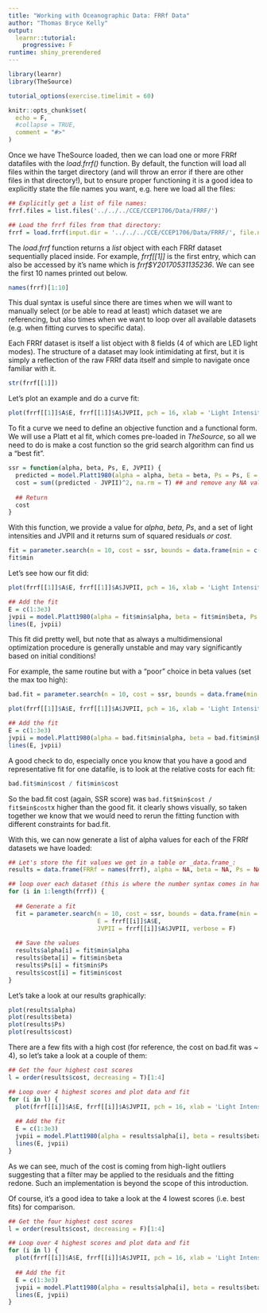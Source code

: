 ```yaml
---
title: "Working with Oceanographic Data: FRRf Data"
author: "Thomas Bryce Kelly"
output:
  learnr::tutorial:
    progressive: F
runtime: shiny_prerendered
---
```


```r
library(learnr)
library(TheSource)

tutorial_options(exercise.timelimit = 60)

knitr::opts_chunk$set(
  echo = F,
  #collapse = TRUE,
  comment = "#>"
)
```

Once we have TheSource loaded, then we can load one or more FRRf datafiles with the _load.frrf()_ function. By default, the function will load all files within the target directory (and will throw an error if there are other files in that directory!), but to ensure proper functioning it is a good idea to explicitly state the file names you want, e.g. here we load all the files:

```r
## Explicitly get a list of file names:
frrf.files = list.files('../../../CCE/CCEP1706/Data/FRRF/')

## Load the frrf files from that directory:
frrf = load.frrf(input.dir = '../../../CCE/CCEP1706/Data/FRRF/', file.names = frrf.files)
```

The _load.frrf_ function returns a *list* object with each FRRf dataset sequentially placed inside. For example, _frrf[[1]]_ is the first entry, which can also be accessed by it's name which is _frrf$Y20170531135236_. We can see the first 10 names printed out below.

```r
names(frrf)[1:10]
```

This dual syntax is useful since there are times when we will want to manually select (or be able to read at least) which dataset we are referencing, but also times when we want to loop over all available datasets (e.g. when fitting curves to specific data).

Each FRRf dataset is itself a list object with 8 fields (4 of which are LED light modes). The structure of a dataset may look intimidating at first, but it is simply a reflection of the raw FRRf data itself and simple to navigate once familiar with it.

```r
str(frrf[[1]])
```

Let's plot an example and do a curve fit:

```r
plot(frrf[[1]]$A$E, frrf[[1]]$A$JVPII, pch = 16, xlab = 'Light Intensity', ylab = 'JVPII')
```

To fit a curve we need to define an objective function and a functional form. We will use a Platt et al fit, which comes pre-loaded in _TheSource_, so all we need to do is make a cost function so the grid search algorithm can find us a "best fit".

```r
ssr = function(alpha, beta, Ps, E, JVPII) {
  predicted = model.Platt1980(alpha = alpha, beta = beta, Ps = Ps, E = E)
  cost = sum((predicted - JVPII)^2, na.rm = T) ## and remove any NA values!
  
  ## Return
  cost
}
```
With this function, we provide a value for _alpha_, _beta_, _Ps_, and a set of light intensities and JVPII and it returns sum of squared residuals _or cost_. 

```r
fit = parameter.search(n = 10, cost = ssr, bounds = data.frame(min = c(0, 0, 0.1), max = c(0.1, 0.002, 10)), splits = 10, E = frrf[[1]]$A$E, JVPII = frrf[[1]]$A$JVPII, verbose = F)
fit$min
```

Let's see how our fit did:

```r
plot(frrf[[1]]$A$E, frrf[[1]]$A$JVPII, pch = 16, xlab = 'Light Intensity', ylab = 'JVPII')

## Add the fit
E = c(1:3e3)
jvpii = model.Platt1980(alpha = fit$min$alpha, beta = fit$min$beta, Ps = fit$min$Ps, E = E)
lines(E, jvpii)

```

This fit did pretty well, but note that as always a multidimensional optimization procedure is generally unstable and may vary significantly based on initial conditions! 

For example, the same routine but with a "poor" choice in beta values (set the max too high):

```r
bad.fit = parameter.search(n = 10, cost = ssr, bounds = data.frame(min = c(0, 0.1, 0.1), max = c(0.1, 1, 10)), splits = 5, E = frrf[[1]]$A$E, JVPII = frrf[[1]]$A$JVPII, verbose = F)

plot(frrf[[1]]$A$E, frrf[[1]]$A$JVPII, pch = 16, xlab = 'Light Intensity', ylab = 'JVPII')

## Add the fit
E = c(1:3e3)
jvpii = model.Platt1980(alpha = bad.fit$min$alpha, beta = bad.fit$min$beta, Ps = bad.fit$min$Ps, E = E)
lines(E, jvpii)

```

A good check to do, especially once you know that you have a good and representative fit for one datafile, is to look at the relative costs for each fit:

```r
bad.fit$min$cost / fit$min$cost
```

So the bad.fit cost (again, SSR score) was `bad.fit$min$cost / fit$min$cost`x higher than the good fit. it clearly shows visually, so taken together we know that we would need to rerun the fitting function with different constraints for bad.fit.

With this, we can now generate a list of alpha values for each of the FRRf datasets we have loaded:

```r

## Let's store the fit values we get in a table or _data.frame_:
results = data.frame(FRRf = names(frrf), alpha = NA, beta = NA, Ps = NA, cost = NA)

## loop over each dataset (this is where the number syntax comes in handy!)
for (i in 1:length(frrf)) {
  
  ## Generate a fit
  fit = parameter.search(n = 10, cost = ssr, bounds = data.frame(min = c(0, 0, 0.1), max = c(0.1, 0.002, 10)), splits = 5,
                         E = frrf[[i]]$A$E,
                         JVPII = frrf[[i]]$A$JVPII, verbose = F)
  
  ## Save the values
  results$alpha[i] = fit$min$alpha
  results$beta[i] = fit$min$beta
  results$Ps[i] = fit$min$Ps
  results$cost[i] = fit$min$cost
}
```

Let's take a look at our results graphically:

```r
plot(results$alpha)
plot(results$beta)
plot(results$Ps)
plot(results$cost)
```


There are a few fits with a high cost (for reference, the cost on bad.fit was ~ 4), so let's take a look at a couple of them:

```r
## Get the four highest cost scores
l = order(results$cost, decreasing = T)[1:4]

## Loop over 4 highest scores and plot data and fit
for (i in l) {
  plot(frrf[[i]]$A$E, frrf[[i]]$A$JVPII, pch = 16, xlab = 'Light Intensity', ylab = 'JVPII', main = paste(results$FRRf[i], ' - ', results$cost[i]))
  
  ## Add the fit
  E = c(1:3e3)
  jvpii = model.Platt1980(alpha = results$alpha[i], beta = results$beta[i], Ps = results$Ps[i], E = E)
  lines(E, jvpii)
}

```

As we can see, much of the cost is coming from high-light outliers suggesting that a filter may be applied to the residuals and the fitting redone. Such an implementation is beyond the scope of this introduction.

Of course, it's a good idea to take a look at the 4 lowest scores (i.e. best fits) for comparison.

```r
## Get the four highest cost scores
l = order(results$cost, decreasing = F)[1:4]

## Loop over 4 highest scores and plot data and fit
for (i in l) {
  plot(frrf[[i]]$A$E, frrf[[i]]$A$JVPII, pch = 16, xlab = 'Light Intensity', ylab = 'JVPII', main = paste(results$FRRf[i], ' - ', results$cost[i]))
  
  ## Add the fit
  E = c(1:3e3)
  jvpii = model.Platt1980(alpha = results$alpha[i], beta = results$beta[i], Ps = results$Ps[i], E = E)
  lines(E, jvpii)
}

```




